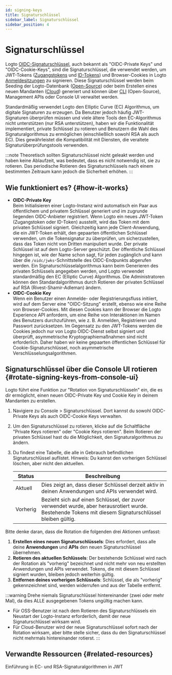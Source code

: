 ```yaml
---
id: signing-keys
title: Signaturschlüssel
sidebar_label: Signaturschlüssel
sidebar_position: 4
---
```


# Signaturschlüssel

Logto [OIDC-Signaturschlüssel](https://auth.wiki/signing-key), auch bekannt als "OIDC-Private Keys" und "OIDC-Cookie-Keys", sind die Signaturschlüssel, die verwendet werden, um JWT-Tokens ([Zugangstokens](https://auth.wiki/access-token) und [ID-Tokens](https://auth.wiki/id-token)) und Browser-Cookies in Logto [Anmeldesitzungen](/end-user-flows/sign-out#sign-in-session) zu signieren. Diese Signaturschlüssel werden beim Seeding der Logto-Datenbank ([Open-Source](/logto-oss)) oder beim Erstellen eines neuen Mandanten ([Cloud](/logto-cloud)) generiert und können über [CLI](/logto-oss/using-cli) (Open-Source), Management APIs oder Console UI verwaltet werden.

Standardmäßig verwendet Logto den Elliptic Curve (EC) Algorithmus, um digitale Signaturen zu erzeugen. Da Benutzer jedoch häufig JWT-Signaturen überprüfen müssen und viele ältere Tools den EC-Algorithmus nicht unterstützen (nur RSA unterstützen), haben wir die Funktionalität implementiert, private Schlüssel zu rotieren und Benutzern die Wahl des Signaturalgorithmus zu ermöglichen (einschließlich sowohl RSA als auch EC). Dies gewährleistet die Kompatibilität mit Diensten, die veraltete Signaturüberprüfungstools verwenden.

:::note
Theoretisch sollten Signaturschlüssel nicht geleakt werden und haben keine Ablaufzeit, was bedeutet, dass es nicht notwendig ist, sie zu rotieren. Das periodische Rotieren des Signaturschlüssels nach einem bestimmten Zeitraum kann jedoch die Sicherheit erhöhen.
:::

## Wie funktioniert es? \{#how-it-works}

- **OIDC-Private Key**  
  Beim Initialisieren einer Logto-Instanz wird automatisch ein Paar aus öffentlichem und privatem Schlüssel generiert und im zugrunde liegenden OIDC-Anbieter registriert. Wenn Logto ein neues JWT-Token (Zugangstoken oder ID-Token) ausstellt, wird das Token mit dem privaten Schlüssel signiert. Gleichzeitig kann jede Client-Anwendung, die ein JWT-Token erhält, den gepaarten öffentlichen Schlüssel verwenden, um die Tokensignatur zu überprüfen, um sicherzustellen, dass das Token nicht von Dritten manipuliert wurde. Der private Schlüssel ist auf dem Logto-Server geschützt. Der öffentliche Schlüssel hingegen ist, wie der Name schon sagt, für jeden zugänglich und kann über die `/oidc/jwks`-Schnittstelle des OIDC-Endpunkts abgerufen werden. Ein Signaturschlüsselalgorithmus kann beim Generieren des privaten Schlüssels angegeben werden, und Logto verwendet standardmäßig den EC (Elliptic Curve) Algorithmus. Die Administratoren können den Standardalgorithmus durch Rotieren der privaten Schlüssel auf RSA (Rivest-Shamir-Adleman) ändern.
- **OIDC-Cookie Key**  
  Wenn ein Benutzer einen Anmelde- oder Registrierungsfluss initiiert, wird auf dem Server eine "OIDC-Sitzung" erstellt, ebenso wie eine Reihe von Browser-Cookies. Mit diesen Cookies kann der Browser die Logto Experience API anfordern, um eine Reihe von Interaktionen im Namen des Benutzers durchzuführen, wie z. B. Anmelden, Registrieren und Passwort zurücksetzen. Im Gegensatz zu den JWT-Tokens werden die Cookies jedoch nur von Logto OIDC-Dienst selbst signiert und überprüft, asymmetrische Kryptographiemaßnahmen sind nicht erforderlich. Daher haben wir keine gepaarten öffentlichen Schlüssel für Cookie-Signaturschlüssel, noch asymmetrische Verschlüsselungsalgorithmen.

## Signaturschlüssel über die Console UI rotieren \{#rotate-signing-keys-from-console-ui}

Logto führt eine Funktion zur "Rotation von Signaturschlüsseln" ein, die es dir ermöglicht, einen neuen OIDC-Private Key und Cookie Key in deinem Mandanten zu erstellen.

1. Navigiere zu <CloudLink to="/signing-keys">Console > Signaturschlüssel</CloudLink>. Dort kannst du sowohl OIDC-Private Keys als auch OIDC-Cookie Keys verwalten.
2. Um den Signaturschlüssel zu rotieren, klicke auf die Schaltfläche "Private Keys rotieren" oder "Cookie Keys rotieren". Beim Rotieren der privaten Schlüssel hast du die Möglichkeit, den Signaturalgorithmus zu ändern.
3. Du findest eine Tabelle, die alle in Gebrauch befindlichen Signaturschlüssel auflistet. Hinweis: Du kannst den vorherigen Schlüssel löschen, aber nicht den aktuellen.

   | Status   | Beschreibung                                                                                                                                          |
   | -------- | ----------------------------------------------------------------------------------------------------------------------------------------------------- |
   | Aktuell  | Dies zeigt an, dass dieser Schlüssel derzeit aktiv in deinen Anwendungen und APIs verwendet wird.                                                     |
   | Vorherig | Bezieht sich auf einen Schlüssel, der zuvor verwendet wurde, aber herausrotiert wurde. Bestehende Tokens mit diesem Signaturschlüssel bleiben gültig. |

Bitte denke daran, dass die Rotation die folgenden drei Aktionen umfasst:

1. **Erstellen eines neuen Signaturschlüssels**: Dies erfordert, dass alle deine **Anwendungen** und **APIs** den neuen Signaturschlüssel übernehmen.
2. **Rotieren des aktuellen Schlüssels**: Der bestehende Schlüssel wird nach der Rotation als "vorherig" bezeichnet und nicht mehr von neu erstellten Anwendungen und APIs verwendet. Tokens, die mit diesem Schlüssel signiert wurden, bleiben jedoch weiterhin gültig.
3. **Entfernen deines vorherigen Schlüssels**: Schlüssel, die als "vorherig" gekennzeichnet sind, werden widerrufen und aus der Tabelle entfernt.

:::warning
Drehe niemals Signaturschlüssel hintereinander (zwei oder mehr Mal), da dies ALLE ausgegebenen Tokens ungültig machen kann.

- Für OSS-Benutzer ist nach dem Rotieren des Signaturschlüssels ein Neustart der Logto-Instanz erforderlich, damit der neue Signaturschlüssel wirksam wird.
- Für Cloud-Benutzer wird der neue Signaturschlüssel sofort nach der Rotation wirksam, aber bitte stelle sicher, dass du den Signaturschlüssel nicht mehrmals hintereinander rotierst.
  :::

## Verwandte Ressourcen \{#related-resources}

<Url href="https://blog.logto.io/introduction-to-ec-and-rsa-signing-algorithms-in-jwt">
  Einführung in EC- und RSA-Signaturalgorithmen in JWT
</Url>
